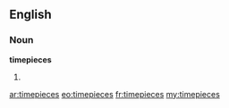 ==English==

===Noun===
'''timepieces'''

# {{plural of|[[timepiece]]}}

[[ar:timepieces]]
[[eo:timepieces]]
[[fr:timepieces]]
[[my:timepieces]]